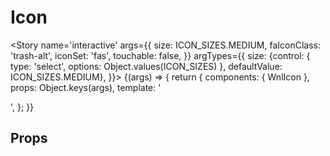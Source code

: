 
<Meta title='atoms/Icon' component={WnlIcon} />

# Icon

<Story name='interactive'
    args={{
    size: ICON_SIZES.MEDIUM,
    faIconClass: 'trash-alt',
    iconSet: 'fas',
    touchable: false,
    }}
    argTypes={{
        size: {control: { type: 'select', options: Object.values(ICON_SIZES) }, defaultValue: ICON_SIZES.MEDIUM},
    }}>
    {(args) => {
        return {
            components: { WnlIcon },
            props: Object.keys(args),
            template: '<div style="display: flex"><wnl-icon :fa-icon-class="faIconClass" :icon-set="iconSet" :size="size" :touchable="touchable" /></div>',
        };
    }}
</Story>

## Props

<Props of={WnlIcon} />
